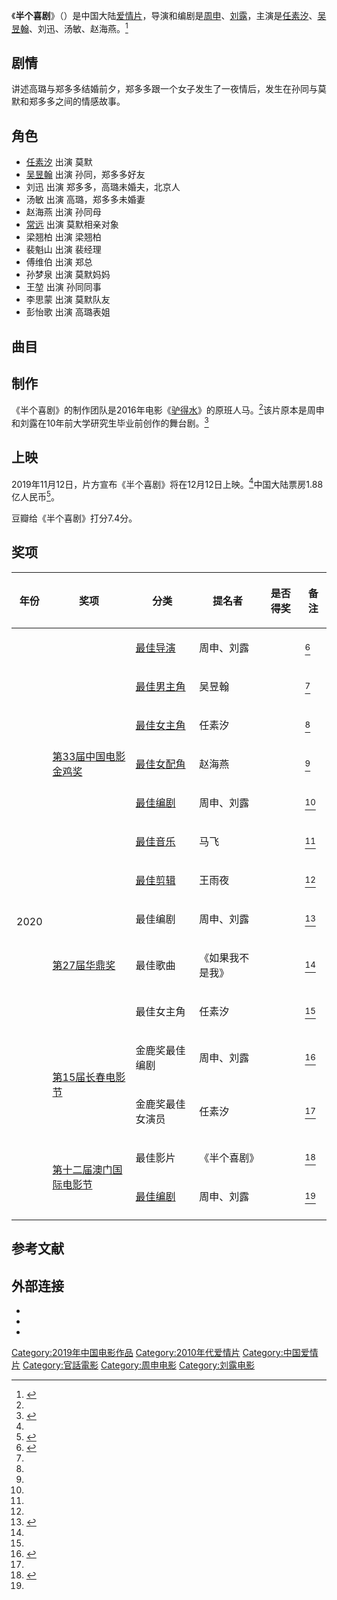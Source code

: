 {{电影信息框
| 片名     = 半个喜剧
| 电影原名 = ''{{lang|en|Almost a Comedy}}''
| 图像     = Almost a Comedy poster.jpg
| 图像说明 = 海报
| 导演     = 周申、刘露
| 监制     = 
| 制片     = 
| 编剧     = 周申、刘露
| 原著     = 
| 主演     = 任素汐<br>吴昱翰<br>刘迅<br>汤敏<br>赵海燕
| 配乐     = 马飞
| 摄影     = 
| 剪辑     = 王雨夜
| 制片商   = 天津猫眼微影文化传媒有限公司
| 发行商   = 
| 上映日期 = 2019年12月20日（中国大陆）
| 片长     = 111分钟
| 产地     = {{CHNML}}
| 语言     = 普通话
| 预算     = 
| 票房     = 1.88亿人民币
| 前集     = 
| 续集     = 
}}
《'''半个喜剧'''》（{{lang-en|''Almost a Comedy''}}）是中国大陆[[爱情片|爱情片]]，导演和编剧是[[周申|周申]]、[[刘露_(导演)|刘露]]，主演是[[任素汐|任素汐]]、[[吴昱翰|吴昱翰]]、刘迅、汤敏、赵海燕。<ref name="elephant">{{cite news |author1=杜嘉悦 |title=电影《半个喜剧》定档12.12 "驴得水"原班人马齐聚 |url=https://ent.163.com/19/1113/09/ETRRCFSU000380D0.html |accessdate=2021-01-07 |work=网易 |date=2019-11-13 |archive-date=2021-01-09 |archive-url=https://web.archive.org/web/20210109220509/https://ent.163.com/19/1113/09/ETRRCFSU000380D0.html |dead-url=no }}</ref>

== 剧情 ==
讲述高璐与郑多多结婚前夕，郑多多跟一个女子发生了一夜情后，发生在孙同与莫默和郑多多之间的情感故事。

==角色==
*[[任素汐|任素汐]] 出演 莫默
*[[吴昱翰|吴昱翰]] 出演 孙同，郑多多好友
*刘迅 出演 郑多多，高璐未婚夫，北京人
*汤敏 出演 高璐，郑多多未婚妻
*赵海燕 出演 孙同母
*[[常远_(男演员)|常远]] 出演 莫默相亲对象
*梁翘柏 出演 梁翘柏
*裴魁山 出演 裴经理
*傅维伯 出演 郑总
*孙梦泉 出演 莫默妈妈
*王堃 出演 孙同同事
*李思蒙 出演 莫默队友
*彭怡歌 出演 高璐表姐

==曲目==
{{Track listing
| collapsed        = no
| total_length     = 
| all_writing      = 
| all_lyrics       = 
| all_music        = 
| arranger_credits = 
| extra_column     = 歌手
| title1           = 《如果我不是我》
| note1            = 主题曲
| lyrics1          = 周申
| music1           = 樊冲、蔡卓
| extra1           = [[李宇春|李宇春]]
| length1          = 
| title2           = 《Unsaid》
| note2            = [[圣诞节|圣诞节]]推广曲
| lyrics2          = 宋黛霆
| music2           = 宋黛霆
| extra2           = [[任素汐|任素汐]]
| length2          = 
}}

==制作==
《半个喜剧》的制作团队是2016年电影《[[驴得水|驴得水]]》的原班人马。<ref name="elephant"/>该片原本是周申和刘露在10年前大学研究生毕业前创作的舞台剧。<ref>{{cite news |author1=程娱 |title=《半个喜剧》：一半是喜剧，一半是生活 |url=https://www.thepaper.cn/newsDetail_forward_5261152 |accessdate=2021-01-07 |work=澎湃新闻 |date=2019-12-17 |archive-date=2021-01-08 |archive-url=https://web.archive.org/web/20210108052244/https://www.thepaper.cn/newsDetail_forward_5261152 |dead-url=no }}</ref>

==上映==
2019年11月12日，片方宣布《半个喜剧》将在12月12日上映。<ref name="elephant"/>中国大陆票房1.88亿人民币<ref>{{Cite web|title=艺恩-数据智能服务商_影片详情|url=https://www.endata.com.cn/BoxOffice/MovieStock/movieShow.html?id=679955|accessdate=2021-03-30|work=艺恩}}</ref>。

豆瓣给《半个喜剧》打分7.4分。

==奖项==
{| class="wikitable"
|-
! 年份 !! 奖项 !! 分类 !! 提名者 !! 是否得奖 !! 备注
|-
| rowspan="14"| 2020 || rowspan="7"| [[第33届中国电影金鸡奖|第33届中国电影金鸡奖]] || [[金鸡奖最佳导演|最佳导演]] || 周申、刘露 ||{{nom}}||<ref name="shark">{{cite news |title=电影《半个喜剧》斩获7项提名 吴昱翰入围金鸡奖 |url=https://new.qq.com/rain/a/20201126a07y3f00 |accessdate=2021-01-07 |work=腾讯网 |date=2020-11-26 |archive-date=2021-01-08 |archive-url=https://web.archive.org/web/20210108125421/https://new.qq.com/rain/a/20201126a07y3f00 |dead-url=no }}</ref>
|-
| [[金鸡奖最佳男主角|最佳男主角]] || 吴昱翰 ||{{nom}}||<ref name="shark"/>
|-
| [[金鸡奖最佳女主角|最佳女主角]] || 任素汐 ||{{nom}}||<ref name="shark"/>
|-
| [[金鸡奖最佳女配角|最佳女配角]] || 赵海燕 ||{{nom}}||<ref name="shark"/>
|-
| [[金鸡奖最佳编剧|最佳编剧]] || 周申、刘露 ||{{nom}}||<ref name="shark"/>
|-
| [[金鸡奖最佳音乐|最佳音乐]] || 马飞 ||{{nom}}||<ref name="shark"/>
|-
| [[金鸡奖最佳剪辑|最佳剪辑]] || 王雨夜 ||{{nom}}||<ref name="shark"/>
|-
| rowspan="3"| [[华鼎奖|第27届华鼎奖]] || 最佳编剧 || 周申、刘露 ||{{won}}||<ref name="cat">{{cite news |title=第27届华鼎奖奖项出炉 王景春任素汐获最佳男女主 |url=https://ent.sina.com.cn/m/c/2020-10-14/doc-iiznezxr5995064.shtml |accessdate=2021-01-07 |work=新浪 |date=2020-10-14 |archive-date=2020-10-20 |archive-url=https://web.archive.org/web/20201020045219/https://ent.sina.com.cn/m/c/2020-10-14/doc-iiznezxr5995064.shtml |dead-url=no }}</ref>
|-
| 最佳歌曲 ||《如果我不是我》||{{won}}||<ref name="cat"/>
|-
| 最佳女主角 || 任素汐 ||{{won}}||<ref name="cat"/>
|-
| rowspan="2"| [[长春电影节|第15届长春电影节]] || 金鹿奖最佳编剧 || 周申、刘露 ||{{won}}||<ref name="mouse">{{cite news |title=第15届长春电影节“金鹿奖”完整获奖名单揭晓 |url=https://ent.sina.com.cn/m/c/2020-09-10/doc-iivhuipp3622782.shtml |accessdate=2021-01-07 |work=新浪 |date=2020-09-10 |archive-date=2020-09-10 |archive-url=https://web.archive.org/web/20200910183620/https://ent.sina.com.cn/m/c/2020-09-10/doc-iivhuipp3622782.shtml |dead-url=no }}</ref>
|-
| 金鹿奖最佳女演员 || 任素汐||{{won}}||<ref name="mouse"/>
|-
| rowspan="2"| [[第十二届澳门国际电影节|第十二届澳门国际电影节]] || 最佳影片 ||《半个喜剧》||{{nom}}||<ref name="lion">{{cite news |author1=杜恩湖 |url=http://ent.ifeng.com/c/82cRwKq1mkV |title=澳门国际电影节 张译钟楚曦分获最佳男女演员大奖 |work=凤凰网 |date=2020-12-30 |access-date=2021-01-06 |archive-date=2021-01-12 |archive-url=https://web.archive.org/web/20210112075407/https://ent.ifeng.com/c/82cRwKq1mkV |dead-url=no }}</ref>
|-
| [[金莲花奖最佳编剧|最佳编剧]] ||周申、刘露||{{nom}}||<ref name="lion"/>
|-
|}

==参考文献==
{{reflist}}

==外部连接==
*{{douban|30269016}}
*{{Mtime|266383}}
*{{IMDB title|tt11273332}}

{{DEFAULTSORT:Ban半个喜剧}}
[[Category:2019年中国电影作品|Category:2019年中国电影作品]]
[[Category:2010年代爱情片|Category:2010年代爱情片]]
[[Category:中国爱情片|Category:中国爱情片]]
[[Category:官話電影|Category:官話電影]]
[[Category:周申电影|Category:周申电影]]
[[Category:刘露电影|Category:刘露电影]]